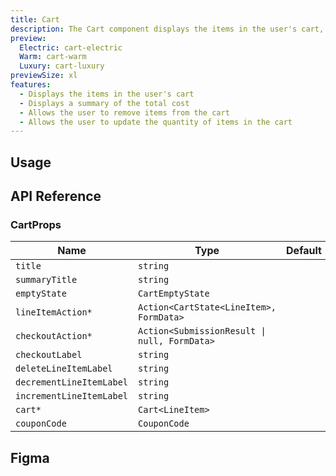 ```yaml
---
title: Cart
description: The Cart component displays the items in the user's cart, along with a summary of the total cost.
preview:
  Electric: cart-electric
  Warm: cart-warm
  Luxury: cart-luxury
previewSize: xl
features:
  - Displays the items in the user's cart
  - Displays a summary of the total cost
  - Allows the user to remove items from the cart
  - Allows the user to update the quantity of items in the cart
---
```


## Usage

## API Reference

### CartProps

| Name                     | Type                                                           | Default |
| ------------------------ | -------------------------------------------------------------- | ------- |
| `title`                  | `string`                                                       |         |
| `summaryTitle`           | `string`                                                       |         |
| `emptyState`             | `CartEmptyState` <Tooltip content="See CartEmptyState below"/> |         |
| `lineItemAction*`        | `Action<CartState<LineItem>, FormData>`                        |         |
| `checkoutAction*`        | `Action<SubmissionResult \| null, FormData>`                   |         |
| `checkoutLabel`          | `string`                                                       |         |
| `deleteLineItemLabel`    | `string`                                                       |         |
| `decrementLineItemLabel` | `string`                                                       |         |
| `incrementLineItemLabel` | `string`                                                       |         |
| `cart*`                  | `Cart<LineItem>` <Tooltip content="See Cart below"/>           |         |
| `couponCode`             | `CouponCode` <Tooltip content="See CouponCode below"/>         |         |

## Figma

<Figma url="https://www.figma.com/design/kgCf8OkDCe90wBSKNNqueL/Soul-Vibe?node-id=1720-21795&t=RzBeIql49iCnmSMw-4" />
